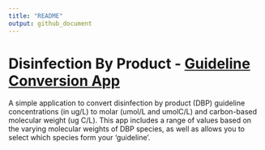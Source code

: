 ```yaml
---
title: "README"
output: github_document
---
```

# Disinfection By Product - [Guideline Conversion App](https://paukes.shinyapps.io/dbp_guidelines/)

A simple application to convert disinfection by product (DBP) guideline concentrations (in ug/L) to molar (umol/L and umolC/L) and carbon-based molecular weight (ug C/L). This app includes a range of values based on the varying molecular weights of DBP species, as well as allows you to select which species form your 'guideline'.

